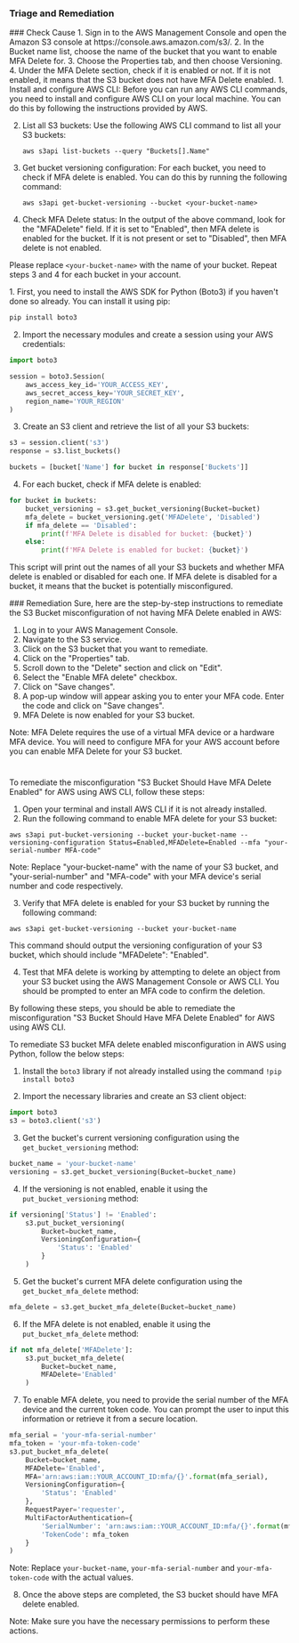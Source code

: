 
### Triage and Remediation
<Tabs>

<Tab title='Cause'>
### Check Cause
<AccordionGroup>
<Accordion title='Using Console' defaultOpen='true'>
1. Sign in to the AWS Management Console and open the Amazon S3 console at https://console.aws.amazon.com/s3/.
2. In the Bucket name list, choose the name of the bucket that you want to enable MFA Delete for.
3. Choose the Properties tab, and then choose Versioning.
4. Under the MFA Delete section, check if it is enabled or not. If it is not enabled, it means that the S3 bucket does not have MFA Delete enabled.
</Accordion>

<Accordion title='Using CLI'>
1. Install and configure AWS CLI: Before you can run any AWS CLI commands, you need to install and configure AWS CLI on your local machine. You can do this by following the instructions provided by AWS.

2. List all S3 buckets: Use the following AWS CLI command to list all your S3 buckets:

   ```
   aws s3api list-buckets --query "Buckets[].Name"
   ```

3. Get bucket versioning configuration: For each bucket, you need to check if MFA delete is enabled. You can do this by running the following command:

   ```
   aws s3api get-bucket-versioning --bucket <your-bucket-name>
   ```

4. Check MFA Delete status: In the output of the above command, look for the "MFADelete" field. If it is set to "Enabled", then MFA delete is enabled for the bucket. If it is not present or set to "Disabled", then MFA delete is not enabled. 

Please replace `<your-bucket-name>` with the name of your bucket. Repeat steps 3 and 4 for each bucket in your account.
</Accordion>

<Accordion title='Using Python'>
1. First, you need to install the AWS SDK for Python (Boto3) if you haven't done so already. You can install it using pip:

```python
pip install boto3
```

2. Import the necessary modules and create a session using your AWS credentials:

```python
import boto3

session = boto3.Session(
    aws_access_key_id='YOUR_ACCESS_KEY',
    aws_secret_access_key='YOUR_SECRET_KEY',
    region_name='YOUR_REGION'
)
```

3. Create an S3 client and retrieve the list of all your S3 buckets:

```python
s3 = session.client('s3')
response = s3.list_buckets()

buckets = [bucket['Name'] for bucket in response['Buckets']]
```

4. For each bucket, check if MFA delete is enabled:

```python
for bucket in buckets:
    bucket_versioning = s3.get_bucket_versioning(Bucket=bucket)
    mfa_delete = bucket_versioning.get('MFADelete', 'Disabled')
    if mfa_delete == 'Disabled':
        print(f'MFA Delete is disabled for bucket: {bucket}')
    else:
        print(f'MFA Delete is enabled for bucket: {bucket}')
```

This script will print out the names of all your S3 buckets and whether MFA delete is enabled or disabled for each one. If MFA delete is disabled for a bucket, it means that the bucket is potentially misconfigured.
</Accordion>

</AccordionGroup>
</Tab>
<Tab title='Remediation'>
### Remediation

<AccordionGroup>
<Accordion title='Using Console' defaultOpen='true'>
Sure, here are the step-by-step instructions to remediate the S3 Bucket misconfiguration of not having MFA Delete enabled in AWS:

1. Log in to your AWS Management Console.
2. Navigate to the S3 service.
3. Click on the S3 bucket that you want to remediate.
4. Click on the "Properties" tab.
5. Scroll down to the "Delete" section and click on "Edit".
6. Select the "Enable MFA delete" checkbox.
7. Click on "Save changes".
8. A pop-up window will appear asking you to enter your MFA code. Enter the code and click on "Save changes".
9. MFA Delete is now enabled for your S3 bucket.

Note: MFA Delete requires the use of a virtual MFA device or a hardware MFA device. You will need to configure MFA for your AWS account before you can enable MFA Delete for your S3 bucket.

#
</Accordion>

<Accordion title='Using CLI'>
To remediate the misconfiguration "S3 Bucket Should Have MFA Delete Enabled" for AWS using AWS CLI, follow these steps:

1. Open your terminal and install AWS CLI if it is not already installed.
2. Run the following command to enable MFA delete for your S3 bucket:

```
aws s3api put-bucket-versioning --bucket your-bucket-name --versioning-configuration Status=Enabled,MFADelete=Enabled --mfa "your-serial-number MFA-code"
```

Note: Replace "your-bucket-name" with the name of your S3 bucket, and "your-serial-number" and "MFA-code" with your MFA device's serial number and code respectively.

3. Verify that MFA delete is enabled for your S3 bucket by running the following command:

```
aws s3api get-bucket-versioning --bucket your-bucket-name
```

This command should output the versioning configuration of your S3 bucket, which should include "MFADelete": "Enabled".

4. Test that MFA delete is working by attempting to delete an object from your S3 bucket using the AWS Management Console or AWS CLI. You should be prompted to enter an MFA code to confirm the deletion.

By following these steps, you should be able to remediate the misconfiguration "S3 Bucket Should Have MFA Delete Enabled" for AWS using AWS CLI.
</Accordion>

<Accordion title='Using Python'>
To remediate S3 bucket MFA delete enabled misconfiguration in AWS using Python, follow the below steps:

1. Install the `boto3` library if not already installed using the command `!pip install boto3`

2. Import the necessary libraries and create an S3 client object:

```python
import boto3
s3 = boto3.client('s3')
```

3. Get the bucket's current versioning configuration using the `get_bucket_versioning` method:

```python
bucket_name = 'your-bucket-name'
versioning = s3.get_bucket_versioning(Bucket=bucket_name)
```

4. If the versioning is not enabled, enable it using the `put_bucket_versioning` method:

```python
if versioning['Status'] != 'Enabled':
    s3.put_bucket_versioning(
        Bucket=bucket_name,
        VersioningConfiguration={
            'Status': 'Enabled'
        }
    )
```

5. Get the bucket's current MFA delete configuration using the `get_bucket_mfa_delete` method:

```python
mfa_delete = s3.get_bucket_mfa_delete(Bucket=bucket_name)
```

6. If the MFA delete is not enabled, enable it using the `put_bucket_mfa_delete` method:

```python
if not mfa_delete['MFADelete']:
    s3.put_bucket_mfa_delete(
        Bucket=bucket_name,
        MFADelete='Enabled'
    )
```

7. To enable MFA delete, you need to provide the serial number of the MFA device and the current token code. You can prompt the user to input this information or retrieve it from a secure location.

```python
mfa_serial = 'your-mfa-serial-number'
mfa_token = 'your-mfa-token-code'
s3.put_bucket_mfa_delete(
    Bucket=bucket_name,
    MFADelete='Enabled',
    MFA='arn:aws:iam::YOUR_ACCOUNT_ID:mfa/{}'.format(mfa_serial),
    VersioningConfiguration={
        'Status': 'Enabled'
    },
    RequestPayer='requester',
    MultiFactorAuthentication={
        'SerialNumber': 'arn:aws:iam::YOUR_ACCOUNT_ID:mfa/{}'.format(mfa_serial),
        'TokenCode': mfa_token
    }
)
```

Note: Replace `your-bucket-name`, `your-mfa-serial-number` and `your-mfa-token-code` with the actual values.

8. Once the above steps are completed, the S3 bucket should have MFA delete enabled.

Note: Make sure you have the necessary permissions to perform these actions.
</Accordion>

</AccordionGroup>
</Tab>
</Tabs>
